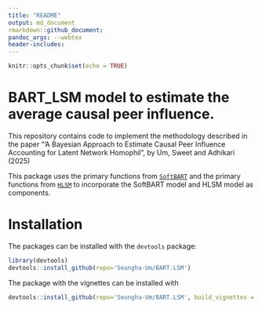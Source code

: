 ```yaml
---
title: "README"
output: md_document  
rmarkdown::github_document:
pandoc_args: --webtex
header-includes:
---
```


```r
knitr::opts_chunk$set(echo = TRUE)
```

# BART_LSM model to estimate the average causal peer influence. 

This repository contains code to implement the methodology described in the paper "’A Bayesian Approach to Estimate Causal Peer Influence Accounting for Latent Network Homophil", by Um, Sweet and Adhikari (2025)

This package uses the primary functions from [`SoftBART`](https://github.com/theodds/SoftBART) and the primary functions from [`HLSM`](https://github.com/cran/HLSM) to incorporate the SoftBART model and HLSM model as components.

# Installation

The packages can be installed with the `devtools` package:

```r
library(devtools) 
devtools::install_github(repo='Seungha-Um/BART.LSM') 
```

The package with the vignettes can be installed with 

```r
devtools::install_github(repo='Seungha-Um/BART.LSM', build_vignettes = TRUE) 
```

<!-- and then accessed by running `browseVignettes("BART.LSM")`. Alternatively, vignette is available at [Simulation](https://rpubs.com/sheom0808/981711) -->


<!-- Alternatively,  -->
<!-- vignette is available at [Simulation](https://rpubs.com/sheom0808/946709). -->

<!-- The vignette illustrates our methods using simulated data, while this repository provides the advice-seeking network real dataset, along with a noisy subset. -->
